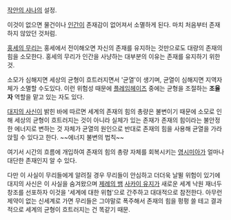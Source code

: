 [[작안의 샤나]]의 설정.

이것이 없으면 물건이나 [[인간]]이 존재감이 없어져서 소멸하게 된다. 마치 처음부터 존재하지 않았던 것처럼.

[[홍세의 무리]]는 홍세에서 전이해오면 자신의 존재를 유지하는 것만으로도 대량의 존재의 힘을 소모한다. 홍세의 무리가 인간을 사냥하는 대부분의 이유는 존재를 유지하기 위한 것.

소모가 심해지면 세상의 균형이 흐트러지면서 '균열'이 생기며, 균열이 심해지면 지역자체가 소멸할 수도있다. 이런 위험성 때문에 [[플레임헤이즈]] 중에는 균형을 조절하는 '''조율자''' 역할을 맡고 있는 자도 있다. 

[[대지의 사신]]이 밝힌 바에 따르면 세계의 존재의 힘의 총량은 불변이기 때문에 소모로 인해 세상의 균형이 흐트러지는 것이 아니라 실체가 있는 존재가 존재의 힘이라는 불안정한 에너지로 변하는 것 자체가 균열의 원인으로 반대로 존재의 힘을 사용해 균열을 가라앉힐 수 있다고 한다. ~~에너지 불변의 법칙~~

여기서 시간의 흐름에 개입하여 존재의 힘의 총량 자체를 회복시키는 [[영시미아]]가 얼마나 대단한 존재인지 알 수 있다.

다만 이 사실이 무리들에게 알려질 경우 무리들이 안심하고 더더욱 날뛸 위험이 있기에 대지의 사신은 이 사실을 숨겨왔으며 [[제례의 뱀]] [[사카이 유지]]가 새로운 세계 낙원 재너두 창조를 선포하자 이것을 '세계에 대한 위협'으로 간주하고 대대적으로 참전한다. 아무런 제약이 없는 신세계로 가면 무리들은 그야말로 폭주해서 존재의 힘을 펑펑 쓸 테고 결과적으로 세계의 균형이 흐트러지는 건 똑같기 때문.

 
